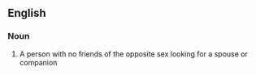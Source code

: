 ==English==

===Noun===
{{en-noun|head=[[lonely]]-[[heart]]}}

# {{lb|en|informal}} A person with no friends of the opposite sex looking for a spouse or companion